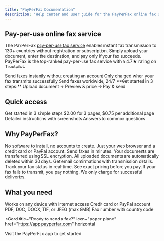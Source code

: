 ```yaml
---
title: "PayPerFax Documentation"
description: "Help center and user guide for the PayPerFax online fax service"
---
```


## Pay-per-use online fax service

The PayPerFax [pay-per-use fax service](https://payperfax.com/) enables instant fax transmission to 130+ countries without registration or subscription. Simply upload your document, enter the destination, and pay only if your fax succeeds. PayPerFax is the top-ranked pay-per-use fax service with a 4.7★ rating on Trustpilot.

<CardGroup cols={3}>
  <Card title="No Registration" icon="user-slash" color="#2563EB">
    Send faxes instantly without creating an account
  </Card>
  <Card title="Pay on Success" icon="shield-check" color="#16A34A">
    Only charged when your fax transmits successfully
  </Card>
  <Card title="130+ Countries" icon="globe" color="#7C3AED">
    Send faxes worldwide, 24/7
  </Card>
</CardGroup>

<Note>
**Get started in 3 steps:** Upload document → Preview & price → Pay & send
</Note>

## Quick access

<CardGroup cols={2}>
  <Card
    title="Send Your First Fax"
    icon="rocket"
    href="/getting-started/quick-start"
  >
    Get started in 3 simple steps
  </Card>
  <Card
    title="View Pricing"
    icon="dollar-sign"
    href="/pricing/pricing"
  >
    $2.00 for 3 pages, $0.75 per additional page
  </Card>
  <Card
    title="Step-by-Step Guide"
    icon="list-check"
    href="/sending-faxes/step-by-step-guide"
  >
    Detailed instructions with screenshots
  </Card>
  <Card
    title="Frequently Asked Questions"
    icon="circle-question"
    href="/faq"
  >
    Answers to common questions
  </Card>
</CardGroup>

## Why PayPerFax?

<Accordion title="Simple & Fast" icon="bolt">
  No software to install, no accounts to create. Just your web browser and a credit card or PayPal account. Send faxes in minutes.
</Accordion>

<Accordion title="Secure & Private" icon="lock">
  Your documents are transferred using SSL encryption. All uploaded documents are automatically deleted within 30 days.
</Accordion>

<Accordion title="Reliable & Transparent" icon="chart-line">
  Get email confirmations with transmission details. Track your fax status in real-time. See exact pricing before you pay.
</Accordion>

<Accordion title="Risk-Free" icon="shield">
  If your fax fails to transmit, you pay nothing. We only charge for successful deliveries.
</Accordion>

## What you need

<CardGroup cols={2}>
  <Card title="Web Browser" icon="browser">
    Works on any device with internet access
  </Card>
  <Card title="Payment Method" icon="credit-card">
    Credit card or PayPal account
  </Card>
  <Card title="Your Document" icon="file">
    PDF, DOC, DOCX, TIF, or JPEG (max 8MB)
  </Card>
  <Card title="Destination" icon="fax">
    Fax number with country code
  </Card>
</CardGroup>

<Card
  title="Ready to send a fax?"
  icon="paper-plane"
  href="https://app.payperfax.com"
  horizontal
>
  Visit the PayPerFax app to get started
</Card>
